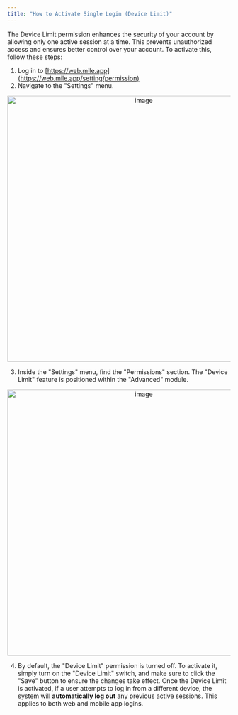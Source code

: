 ```yaml
---
title: "How to Activate Single Login (Device Limit)"
---
```


The Device Limit permission enhances the security of your account by allowing only one active session at a time. This prevents unauthorized access and ensures better control over your account.
To activate this, follow these steps:
1. Log in to [https://web.mile.app](https://web.mile.app/setting/permission)
2. Navigate to the "Settings" menu.

<div align="center">
  <img src="https://t3837933.p.clickup-attachments.com/t3837933/64c0fca0-e195-4a8e-8250-6cd3ec895985/image.png" alt="image" width="600" />
</div>

3. Inside the "Settings" menu, find the "Permissions" section. The "Device Limit" feature is positioned within the "Advanced" module.

<div align="center">
  <img src="https://t3837933.p.clickup-attachments.com/t3837933/72ae429c-7721-4c13-9380-66b001683fbb/image.png" alt="image" width="600" />
</div>

4. By default, the "Device Limit" permission is turned off. To activate it, simply turn on the "Device Limit" switch, and make sure to click the "Save" button to ensure the changes take effect.
Once the Device Limit is activated, if a user attempts to log in from a different device, the system will **automatically log out** any previous active sessions. This applies to both web and mobile app logins.
